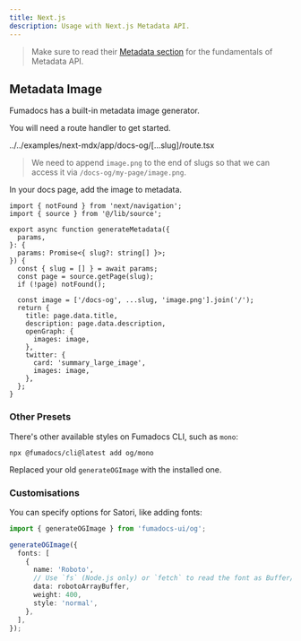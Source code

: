 ```yaml
---
title: Next.js
description: Usage with Next.js Metadata API.
---
```


> Make sure to read their [Metadata section](https://nextjs.org/docs/app/building-your-application/optimizing/metadata) for the fundamentals of Metadata API.

## Metadata Image

Fumadocs has a built-in metadata image generator.

You will need a route handler to get started.

<include cwd meta='title="app/docs-og/[...slug]/route.tsx"'>
  ../../examples/next-mdx/app/docs-og/[...slug]/route.tsx
</include>

> We need to append `image.png` to the end of slugs so that we can access it via `/docs-og/my-page/image.png`.

In your docs page, add the image to metadata.

```tsx title="app/docs/[[...slug]]/page.tsx"
import { notFound } from 'next/navigation';
import { source } from '@/lib/source';

export async function generateMetadata({
  params,
}: {
  params: Promise<{ slug?: string[] }>;
}) {
  const { slug = [] } = await params;
  const page = source.getPage(slug);
  if (!page) notFound();

  const image = ['/docs-og', ...slug, 'image.png'].join('/');
  return {
    title: page.data.title,
    description: page.data.description,
    openGraph: {
      images: image,
    },
    twitter: {
      card: 'summary_large_image',
      images: image,
    },
  };
}
```

### Other Presets

There's other available styles on Fumadocs CLI, such as `mono`:

```npm
npx @fumadocs/cli@latest add og/mono
```

Replaced your old `generateOGImage` with the installed one.

### Customisations

You can specify options for Satori, like adding fonts:

```ts
import { generateOGImage } from 'fumadocs-ui/og';

generateOGImage({
  fonts: [
    {
      name: 'Roboto',
      // Use `fs` (Node.js only) or `fetch` to read the font as Buffer/ArrayBuffer and provide `data` here.
      data: robotoArrayBuffer,
      weight: 400,
      style: 'normal',
    },
  ],
});
```
